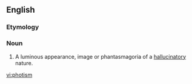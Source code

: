 ==English==
===Etymology===
{{suffix|phot-|ism}}
===Noun===
{{en-noun}}
# {{psychology}} A luminous appearance, image or phantasmagoria of a [[hallucinatory]] nature.

[[vi:photism]]